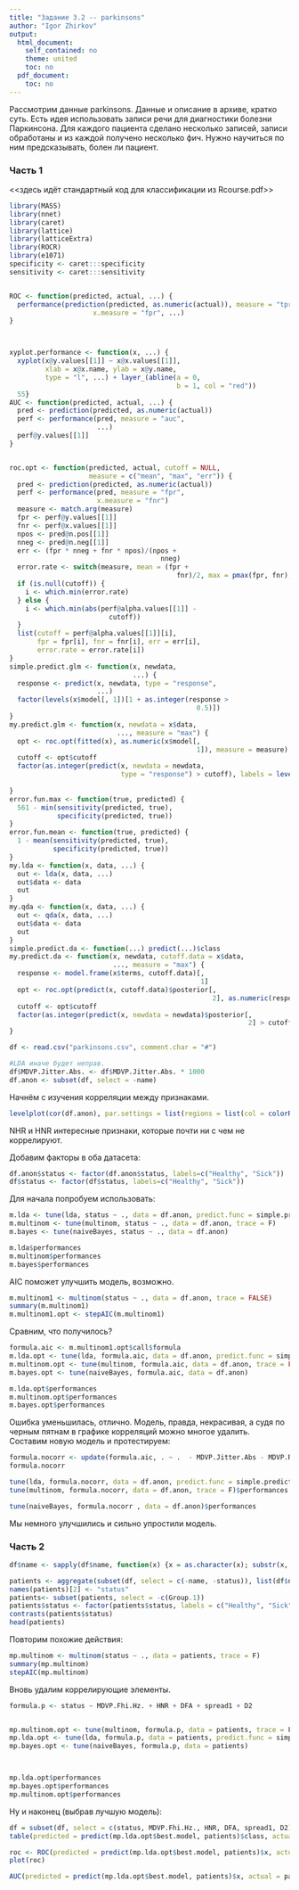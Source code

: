 ---
title: "Задание 3.2 -- parkinsons"
author: "Igor Zhirkov"
output:
  html_document:
    self_contained: no
    theme: united
    toc: no
  pdf_document:
    toc: no
---

Рассмотрим данные parkinsons. Данные и описание в архиве, кратко суть. Есть идея использовать записи речи для диагностики болезни Паркинсона. Для каждого пациента сделано несколько записей, записи обработаны и из каждой получено несколько фич. Нужно научиться по ним предсказывать, болен ли пациент.

### Часть 1
<<здесь идёт стандартный код для классификации из Rcourse.pdf>>

```{r, warning=F, echo=FALSE, message=F}
library(MASS) 
library(nnet)  
library(caret)
library(lattice)
library(latticeExtra) 
library(ROCR) 
library(e1071) 
specificity <- caret:::specificity
sensitivity <- caret:::sensitivity


ROC <- function(predicted, actual, ...) {
  performance(prediction(predicted, as.numeric(actual)), measure = "tpr",
                     x.measure = "fpr", ...)
}



xyplot.performance <- function(x, ...) {
  xyplot(x@y.values[[1]] ~ x@x.values[[1]],
         xlab = x@x.name, ylab = x@y.name,
         type = "l", ...) + layer_(abline(a = 0,
                                          b = 1, col = "red"))
  55}
AUC <- function(predicted, actual, ...) {
  pred <- prediction(predicted, as.numeric(actual))
  perf <- performance(pred, measure = "auc",
                      ...)
  perf@y.values[[1]]
}


roc.opt <- function(predicted, actual, cutoff = NULL,
                    measure = c("mean", "max", "err")) {
  pred <- prediction(predicted, as.numeric(actual))
  perf <- performance(pred, measure = "fpr",
                      x.measure = "fnr")
  measure <- match.arg(measure)
  fpr <- perf@y.values[[1]]
  fnr <- perf@x.values[[1]]
  npos <- pred@n.pos[[1]]
  nneg <- pred@n.neg[[1]]
  err <- (fpr * nneg + fnr * npos)/(npos +
                                      nneg)
  error.rate <- switch(measure, mean = (fpr +
                                          fnr)/2, max = pmax(fpr, fnr), err = err)
  if (is.null(cutoff)) {
    i <- which.min(error.rate)
  } else {
    i <- which.min(abs(perf@alpha.values[[1]] -
                         cutoff))
  }
  list(cutoff = perf@alpha.values[[1]][i],
       fpr = fpr[i], fnr = fnr[i], err = err[i],
       error.rate = error.rate[i])
}
simple.predict.glm <- function(x, newdata,
                               ...) {
  response <- predict(x, newdata, type = "response",
                      ...)
  factor(levels(x$model[, 1])[1 + as.integer(response >
                                               0.5)])
}
my.predict.glm <- function(x, newdata = x$data,
                           ..., measure = "max") {
  opt <- roc.opt(fitted(x), as.numeric(x$model[,
                                               1]), measure = measure)
  cutoff <- opt$cutoff
  factor(as.integer(predict(x, newdata = newdata,
                            type = "response") > cutoff), labels = levels(x$model[,
                                                                                  1]))
}
error.fun.max <- function(true, predicted) {
  561 - min(sensitivity(predicted, true),
            specificity(predicted, true))
}
error.fun.mean <- function(true, predicted) {
  1 - mean(sensitivity(predicted, true),
           specificity(predicted, true))
}
my.lda <- function(x, data, ...) {
  out <- lda(x, data, ...)
  out$data <- data
  out
}
my.qda <- function(x, data, ...) {
  out <- qda(x, data, ...)
  out$data <- data
  out
}
simple.predict.da <- function(...) predict(...)$class
my.predict.da <- function(x, newdata, cutoff.data = x$data,
                          ..., measure = "max") {
  response <- model.frame(x$terms, cutoff.data)[,
                                                1]
  opt <- roc.opt(predict(x, cutoff.data)$posterior[,
                                                   2], as.numeric(response), measure = measure)
  cutoff <- opt$cutoff
  factor(as.integer(predict(x, newdata = newdata)$posterior[,
                                                            2] > cutoff), labels = levels(response))
}

```


```{r}
df <- read.csv("parkinsons.csv", comment.char = "#")

#LDA иначе будет неправ.
df$MDVP.Jitter.Abs. <- df$MDVP.Jitter.Abs. * 1000
df.anon <- subset(df, select = -name)
```

Начнём с изучения корреляции между признаками.

```{r}
levelplot(cor(df.anon), par.settings = list(regions = list(col = colorRampPalette(grey(1:0)))), scales = list(x = list(rot = 90)), xlab = "", ylab = "")

```

NHR и HNR интересные признаки, которые почти ни с чем не коррелируют. 

Добавим факторы в оба датасета:

```{r}
df.anon$status <- factor(df.anon$status, labels=c("Healthy", "Sick"))
df$status <- factor(df$status, labels=c("Healthy", "Sick"))
```

Для начала попробуем использовать:

```{r}
m.lda <- tune(lda, status ~ ., data = df.anon, predict.func = simple.predict.da, tunecontrol = tune.control(sampling = "cross", cross = 10))
m.multinom <- tune(multinom, status ~ ., data = df.anon, trace = F)
m.bayes <- tune(naiveBayes, status ~ ., data = df.anon)

m.lda$performances
m.multinom$performances
m.bayes$performances
```

AIC поможет улучшить модель, возможно.

```{r}
m.multinom1 <- multinom(status ~ ., data = df.anon, trace = FALSE)
summary(m.multinom1)
m.multinom1.opt <- stepAIC(m.multinom1)
```

Сравним, что получилось?

```{r}
formula.aic <- m.multinom1.opt$call$formula
m.lda.opt <- tune(lda, formula.aic, data = df.anon, predict.func = simple.predict.da, tunecontrol = tune.control(sampling = "cross", cross = 10))
m.multinom.opt <- tune(multinom, formula.aic, data = df.anon, trace = FALSE)
m.bayes.opt <- tune(naiveBayes, formula.aic, data = df.anon)

m.lda.opt$performances
m.multinom.opt$performances
m.bayes.opt$performances

```

Ошибка уменьшилась, отлично. Модель, правда, некрасивая, а судя по черным пятнам в графике корреляций можно многое удалить. Составим новую модель и протестируем:


```{r}
formula.nocorr <- update(formula.aic, . ~ .  - MDVP.Jitter.Abs - MDVP.RAP - MDVP.PPQ - MDVP.APQ)
formula.nocorr

tune(lda, formula.nocorr, data = df.anon, predict.func = simple.predict.da, tunecontrol = tune.control(sampling = "cross", cross = 10))$performances
tune(multinom, formula.nocorr, data = df.anon, trace = F)$performances

tune(naiveBayes, formula.nocorr , data = df.anon)$performances

```

Мы немного улучшились и сильно упростили модель.


### Часть 2

```{r}
df$name <- sapply(df$name, function(x) {x = as.character(x); substr(x, 1, nchar(x) - 2)})

patients <- aggregate(subset(df, select = c(-name, -status)), list(df$name, df$status), mean)
names(patients)[2] <- "status"
patients<- subset(patients, select = -c(Group.1))
patients$status <- factor(patients$status, labels = c("Healthy", "Sick"))
contrasts(patients$status)
head(patients)
```

Повторим похожие действия:

```{r}
mp.multinom <- multinom(status ~ ., data = patients, trace = F)
summary(mp.multinom)
stepAIC(mp.multinom)
```

Вновь удалим коррелирующие элементы.

```{r}
formula.p <- status ~ MDVP.Fhi.Hz. + HNR + DFA + spread1 + D2


mp.multinom.opt <- tune(multinom, formula.p, data = patients, trace = F)
mp.lda.opt <- tune(lda, formula.p, data = patients, predict.func = simple.predict.da, tunecontrol = tune.control(sampling = "cross", cross = 10))
mp.bayes.opt <- tune(naiveBayes, formula.p, data = patients)



mp.lda.opt$performances
mp.bayes.opt$performances
mp.multinom.opt$performances


```


Ну и наконец (выбрав лучшую модель):

```{r}

df = subset(df, select = c(status, MDVP.Fhi.Hz., HNR, DFA, spread1, D2))
table(predicted = predict(mp.lda.opt$best.model, patients)$class, actual = patients$status)

roc <- ROC(predicted = predict(mp.lda.opt$best.model, patients)$x, actual = patients$status)
plot(roc)

AUC(predicted = predict(mp.lda.opt$best.model, patients)$x, actual = patients$status)
```